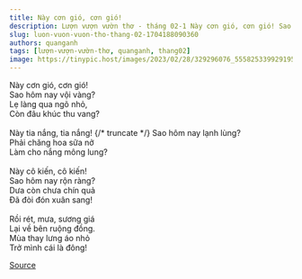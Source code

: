 ```yaml
---
title: Này cơn gió, cơn gió!
description: Lượn vượn vườn thơ - tháng 02-1 Này cơn gió, cơn gió! Sao hôm nay vội vàng?
slug: luon-vuon-vuon-tho-thang-02-1704188090360
authors: quanganh
tags: [lượn-vượn-vườn-thơ, quanganh, thang02]
image: https://tinypic.host/images/2023/02/28/329296076_555825339929195_4901456205889228037_n.th.jpg
---
```


Này cơn gió, cơn gió!\
Sao hôm nay vội vàng?\
Lẹ làng qua ngõ nhỏ,\
Còn đâu khúc thu vang?\
\
Này tia nắng, tia nắng!
{/* truncate */}
Sao hôm nay lạnh lùng?\
Phải chăng hoa sữa nở\
Làm cho nắng mông lung?\
\
Này cô kiến, cô kiến!\
Sao hôm nay rộn ràng?\
Dưa còn chưa chín quả\
Đã đòi đón xuân sang!\
\
Rồi rét, mưa, sương giá\
Lại về bên ruộng đồng.\
Mùa thay lưng áo nhỏ\
Trở mình cái là đông!

[Source](https://www.facebook.com/ape.poem/posts/pfbid02MPjibPjssNErneS8ho51tvXZvEq5U1Ga6b5thSgW8RkrSUNLpjr64nG7RYj4Zffvl)
